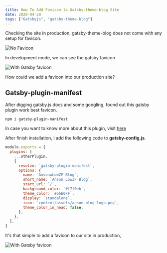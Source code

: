 ```yaml
---
title: How To Add Favicon to Gatsby-theme-blog Site
date: 2020-04-28
tags: ["Gatsbyjs", "gatsby-theme-blog"]
---
```


Checking the site in production, gatsby-theme-blog does not come with any setup for favicon.

![No Favicon](../assets/no-favicon.png)

In development mode, we can see the gatsby favicon

![With Gatsby favicon](../assets/with-gatsby-favicon.png)

How could we add a favicon into our production site?

## Gatsby-plugin-manifest

After digging gatsby.js docs and some googling, found out this gatsby plugin work best favicon.

```shell
npm i gatsby-plugin-manifest
```

In case you want to know more about this plugin, visit <a href='https://www.gatsbyjs.org/packages/gatsby-plugin-manifest/' target='_blank' rel='noreferrer noopener'>here</a>

After finish installation, I add the following code to **gatsby-config.js**.

```js
module.exports = {
  plugins: [
    ...otherPlugin,
    {
      resolve: `gatsby-plugin-manifest`,
      options: {
        name: `AnsonwLowZF Blog`,
        short_name: `Anson LowZF Blog`,
        start_url: `/`,
        background_color: `#f7f0eb`,
        theme_color: `#66E0FF`,
        display: `standalone`,
        icon: `content/assets/anson-blog-logo.png`,
        theme_color_in_head: false,
      },
    },
  ],
}
```

It's that simple to add a favicon to our site in production,

![With Gatsby favicon](../assets/with-anson-blog-logo.png)
